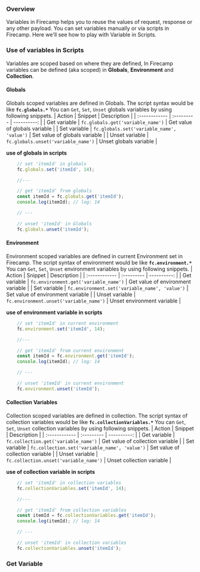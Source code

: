 
### Overview
Variables in Firecamp helps you to reuse the values of request, response or any other payload. You can set variables manually or via scripts in Firecamp.
Here we'll see how to play with Variable in Scripts.

### Use of variables in Scripts
Variables are scoped based on where they are defined, In Firecamp variables can be defined (aka scoped) in **Globals**, **Environment** and **Collection**.

#### Globals
Globals scoped variables are defined in Globals. The script syntax would be like **`fc.globals.*`**
You can `Get`, `Set`, `Unset` globals variables by using following snippets.
| Action        | Snippet |   Description |
| :------------ | :--------- | ----------: |
| Get variable      |  `fc.globals.get('variable_name')`   | Get value of globals variable |
| Set variable      |  `fc.globals.set('variable_name', 'value')`   | Set value of globals variable |
| Unset variable    |  `fc.globals.unset('variable_name')` | Unset globals variable |

**use of globals in scripts**
```ts
    // set 'itemId' in globals
    fc.globals.set('itemId', 14);

    //---

    // get 'itemId' from globals
    const itemId = fc.globals.get('itemId');
    console.log(itemId); // log: 14

    // ---

    // unset 'itemId' in Globals
    fc.globals.unset('itemId');
```


#### Environment
Environment scoped variables are defined in current Environment set in Firecamp. The script syntax of environment would be like **`fc.environment.*`**
You can `Get`, `Set`, `Unset` environment variables by using following snippets.
| Action        | Snippet |   Description |
| :------------ | :--------- | ----------: |
| Get variable      |  `fc.environment.get('variable_name')`          | Get value of environment variable |
| Set variable      |  `fc.environment.set('variable_name', 'value')` | Set value of environment variable |
| Unset variable    |  `fc.environment.unset('variable_name')`        | Unset environment variable |

**use of environment variable in scripts**
```ts
    // set 'itemId' in current environment
    fc.environment.set('itemId', 14);

    //---

    // get 'itemId' from current environment
    const itemId = fc.environment.get('itemId');
    console.log(itemId); // log: 14

    // ---

    // unset 'itemId' in current environment
    fc.environment.unset('itemId');
```

#### Collection Variables
Collection scoped variables are defined in collection. The script syntax of collection variables would be like **`fc.collectionVariables.*`**
You can `Get`, `Set`, `Unset` collection variables by using following snippets.
| Action        | Snippet |   Description |
| :------------ | :--------- | ----------: |
| Get variable      |  `fc.collection.get('variable_name')`           | Get value of collection variable |
| Set variable      |  `fc.collection.set('variable_name', 'value')`  | Set value of collection variable |
| Unset variable    |  `fc.collection.unset('variable_name')`         | Unset collection variable |

**use of collection variable in scripts**
```ts
    // set 'itemId' in collection variables
    fc.collectionVariables.set('itemId', 14);

    //---

    // get 'itemId' from collection variables
    const itemId = fc.collectionVariables.get('itemId');
    console.log(itemId); // log: 14

    // ---

    // unset 'itemId' in collection variables
    fc.collectionVariables.unset('itemId');
```

### Get Variable